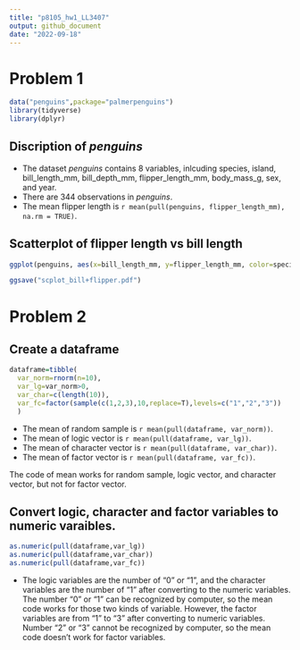 ```yaml
---
title: "p8105_hw1_LL3407"
output: github_document
date: "2022-09-18"
---
```

# Problem 1

```r
data("penguins",package="palmerpenguins")
library(tidyverse)
library(dplyr)
```
## Discription of _penguins_
* The dataset _penguins_ contains 8 variables, inlcuding species, island, bill_length_mm, bill_depth_mm, flipper_length_mm, body_mass_g, sex, and year.  
* There are 344 observations in _penguins_.  
* The mean flipper length is `r mean(pull(penguins, flipper_length_mm), na.rm = TRUE)`.

## Scatterplot of flipper length vs bill length
```r
ggplot(penguins, aes(x=bill_length_mm, y=flipper_length_mm, color=species))+geom_point()

ggsave("scplot_bill+flipper.pdf")
```

# Problem 2  
## Create a dataframe
```r
dataframe=tibble(
  var_norm=rnorm(n=10),
  var_lg=var_norm>0,
  var_char=c(length(10)),
  var_fc=factor(sample(c(1,2,3),10,replace=T),levels=c("1","2","3"))
  )

```

* The mean of random sample is `r mean(pull(dataframe, var_norm))`.  
* The mean of logic vector is `r mean(pull(dataframe, var_lg))`.
* The mean of character vector is `r mean(pull(dataframe, var_char))`.
* The mean of factor vector is `r mean(pull(dataframe, var_fc))`.

The code of mean works for random sample, logic vector, and character vector, but not for factor vector.


## Convert logic, character and factor variables to numeric varaibles.

```r
as.numeric(pull(dataframe,var_lg))
as.numeric(pull(dataframe,var_char))
as.numeric(pull(dataframe,var_fc))
```

* The logic variables are the number of "0" or "1", and the character variables are the number of "1" after converting to the numeric variables. The number "0" or "1" can be recognized by computer, so the mean code works for those two kinds of variable. However, the factor variables are from "1" to "3" after converting to numeric variables. Number "2" or "3" cannot be recognized by computer, so the mean code doesn't work for factor variables. 


